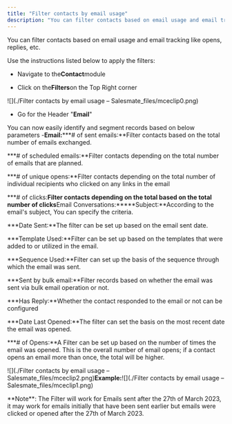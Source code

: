 ```yaml
---
title: "Filter contacts by email usage"
description: "You can filter contacts based on email usage and email tracking like opens, replies, etc."
---
```


You can filter contacts based on email usage and email tracking like opens, replies, etc.

Use the instructions listed below to apply the filters:

* Navigate to the**Contact**module

* Click on the**Filters**on the Top Right corner

![](./Filter contacts by email usage – Salesmate_files/mceclip0.png)

* Go for the Header "**Email**"

You can now easily identify and segment records based on below parameters -**Email:*****\# of sent emails:**Filter contacts based on the total number of emails exchanged.

***\# of scheduled emails:**Filter contacts depending on the total number of emails that are planned.

***\# of unique opens:**Filter contacts depending on the total number of individual recipients who clicked on any links in the email

***\# of clicks:**Filter contacts depending on the total based on the total number of clicks**Email Conversations:*****Subject:**According to the email's subject, You can specify the criteria.

***Date Sent:**The filter can be set up based on the email sent date.

***Template Used:**Filter can be set up based on the templates that were added to or utilized in the email.

***Sequence Used:**Filter can set up the basis of the sequence through which the email was sent.

***Sent by bulk email:**Filter records based on whether the email was sent via bulk email operation or not.

***Has Reply:**Whether the contact responded to the email or not can be configured

***Date Last Opened:**The filter can set the basis on the most recent date the email was opened.

***\# of Opens:**A Filter can be set up based on the number of times the email was opened. This is the overall number of email opens; if a contact opens an email more than once, the total will be higher.

![](./Filter contacts by email usage – Salesmate_files/mceclip2.png)**Example:**![](./Filter contacts by email usage – Salesmate_files/mceclip1.png)

<Note>
**Note**: The Filter will work for Emails sent after the 27th of March 2023, it may work for emails initially that have been sent earlier but emails were clicked or opened after the 27th of March 2023.
</Note>

